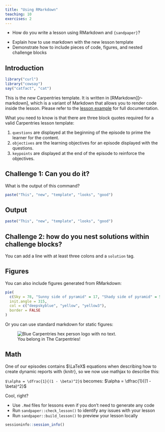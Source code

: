 ```yaml
---
title: "Using RMarkdown"
teaching: 10
exercises: 2
---
```


:::::::::::::::::::::::::::::::::::::: questions 

- How do you write a lesson using RMarkdown and `{sandpaper}`?

::::::::::::::::::::::::::::::::::::::::::::::::

::::::::::::::::::::::::::::::::::::: objectives

- Explain how to use markdown with the new lesson template
- Demonstrate how to include pieces of code, figures, and nested challenge blocks

::::::::::::::::::::::::::::::::::::::::::::::::

## Introduction


```r
library("curl")
library("cowsay")
say("catfact", "cat")
```


This is the new Carpentries template. It is written in [RMarkdown][r-markdown],
which is a variant of Markdown that allows you to render code inside the
lesson. Please refer to the [lesson
example](https://carpentries.github.io/lesson-example) for full documentation.

What you need to know is that there are three block quotes required for a valid
Carpentries lesson template:

 1. `questions` are displayed at the beginning of the episode to prime the
    learner for the content.
 2. `objectives` are the learning objectives for an episode displayed with
    the questions.
 3. `keypoints` are displayed at the end of the episode to reinforce the
    objectives.

::::::::::::::::::::::::::::::::::::: challenge 

## Challenge 1: Can you do it?

What is the output of this command?

```r
paste("This", "new", "template", "looks", "good")
```

:::::::::::::::::::::::: solution 

## Output
 
```r
paste("This", "new", "template", "looks", "good")
```

:::::::::::::::::::::::::::::::::


## Challenge 2: how do you nest solutions within challenge blocks?

:::::::::::::::::::::::: solution 

You can add a line with at least three colons and a `solution` tag.

:::::::::::::::::::::::::::::::::
::::::::::::::::::::::::::::::::::::::::::::::::

## Figures

You can also include figures generated from RMarkdown:

```r
pie(
  c(Sky = 78, "Sunny side of pyramid" = 17, "Shady side of pyramid" = 5), 
  init.angle = 315, 
  col = c("deepskyblue", "yellow", "yellow3"), 
  border = FALSE
)
```

Or you can use standard markdown for static figures:

![You belong in The Carpentries!](https://raw.githubusercontent.com/carpentries/logo/master/Badge_Carpentries.svg){alt='Blue Carpentries hex person logo with no text.'}


## Math

One of our episodes contains $\LaTeX$ equations when describing how to create
dynamic reports with {knitr}, so we now use mathjax to describe this:

`$\alpha = \dfrac{1}{(1 - \beta)^2}$` becomes: $\alpha = \dfrac{1}{(1 - \beta)^2}$

Cool, right?

::::::::::::::::::::::::::::::::::::: keypoints 

- Use `.Rmd` files for lessons even if you don't need to generate any code
- Run `sandpaper::check_lesson()` to identify any issues with your lesson
- Run `sandpaper::build_lesson()` to preview your lesson locally

::::::::::::::::::::::::::::::::::::::::::::::::

```r
sessioninfo::session_info()
```



